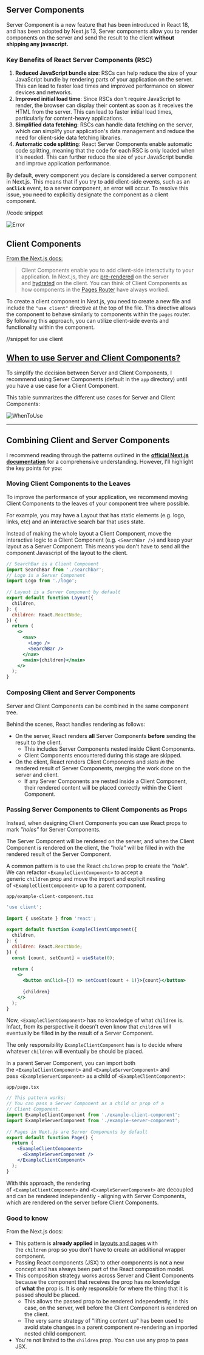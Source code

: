 ## Server Components

Server Component is a new feature that has been introduced in React 18, and has been adopted by Next.js 13, Server components allow you to render components on the server and send the result to the client **without shipping any javascript.**

### Key Benefits of React Server Components (RSC)

1. **Reduced JavaScript bundle size**: RSCs can help reduce the size of your JavaScript bundle by rendering parts of your application on the server. This can lead to faster load times and improved performance on slower devices and networks.
2. **Improved initial load time**: Since RSCs don't require JavaScript to render, the browser can display their content as soon as it receives the HTML from the server. This can lead to faster initial load times, particularly for content-heavy applications.
3. **Simplified data fetching**: RSCs can handle data fetching on the server, which can simplify your application's data management and reduce the need for client-side data fetching libraries.
4. **Automatic code splitting**: React Server Components enable automatic code splitting, meaning that the code for each RSC is only loaded when it's needed. This can further reduce the size of your JavaScript bundle and improve application performance.

By default, every component you declare is considered a server component in Next.js. This means that if you try to add client-side events, such as an **`onClick`** event, to a server component, an error will occur. To resolve this issue, you need to explicitly designate the component as a client component.

//code snippet

![Error](/frontend/error.png)

## Client Components

[From the Next.js docs:](https://nextjs.org/docs/getting-started/react-essentials#client-components)

> Client Components enable you to add client-side interactivity to your application. In Next.js, they are [pre-rendered](https://nextjs.org/docs/app/building-your-application/rendering#component-level-client-and-server-rendering) on the server and [hydrated](https://nextjs.org/docs/app/building-your-application/rendering#component-level-client-and-server-rendering) on the client. You can think of Client Components as how components in the [Pages Router](https://nextjs.org/docs/pages) have always worked.
> 

To create a client component in Next.js, you need to create a new file and include the `"use client"` directive at the top of the file.
This directive allows the component to behave similarly to components within the `pages` router. By following this approach, you can utilize client-side events and functionality within the component.

//snippet for use client

## **[When to use Server and Client Components?](https://nextjs.org/docs/getting-started/react-essentials#when-to-use-server-and-client-components)**

To simplify the decision between Server and Client Components, I recommend using Server Components (default in the `app` directory) until you have a use case for a Client Component.

This table summarizes the different use cases for Server and Client Components:

![WhenToUse](/frontend/when-to-use.png)

---

## Combining Client and Server Components

I recommend reading through the patterns outlined in the **[official Next.js documentation](https://nextjs.org/docs/getting-started/react-essentials#patterns)** for a comprehensive understanding. However, I'll highlight the key points for you:

### Moving Client Components to the Leaves

To improve the performance of your application, we recommend moving Client Components to the leaves of your component tree where possible.

For example, you may have a Layout that has static elements (e.g. logo, links, etc) and an interactive search bar that uses state.

Instead of making the whole layout a Client Component, move the interactive logic to a Client Component (e.g. `<SearchBar />`) and keep your layout as a Server Component. This means you don't have to send all the component Javascript of the layout to the client.

```jsx
// SearchBar is a Client Component
import SearchBar from './searchbar';
// Logo is a Server Component
import Logo from './logo';
 
// Layout is a Server Component by default
export default function Layout({
  children,
}: {
  children: React.ReactNode;
}) {
  return (
    <>
      <nav>
        <Logo />
        <SearchBar />
      </nav>
      <main>{children}</main>
    </>
  );
}
```

### Composing Client and Server Components

Server and Client Components can be combined in the same component tree.

Behind the scenes, React handles rendering as follows:

- On the server, React renders **all** Server Components **before** sending the result to the client.
    - This includes Server Components nested inside Client Components.
    - Client Components encountered during this stage are skipped.
- On the client, React renders Client Components and *slots in* the rendered result of Server Components, merging the work done on the server and client.
    - If any Server Components are nested inside a Client Component, their rendered content will be placed correctly within the Client Component.

### ****Passing Server Components to Client Components as Props****

Instead, when designing Client Components you can use React props to mark *"holes"* for Server Components.

The Server Component will be rendered on the server, and when the Client Component is rendered on the client, the *"hole"* will be filled in with the rendered result of the Server Component.

A common pattern is to use the React `children` prop to create the *"hole"*. We can refactor `<ExampleClientComponent>` to accept a generic `children` prop and move the import and explicit nesting of `<ExampleClientComponent>` up to a parent component.

`app/example-client-component.tsx`

```jsx
'use client';
 
import { useState } from 'react';
 
export default function ExampleClientComponent({
  children,
}: {
  children: React.ReactNode;
}) {
  const [count, setCount] = useState(0);
 
  return (
    <>
      <button onClick={() => setCount(count + 1)}>{count}</button>
 
      {children}
    </>
  );
}
```

Now, `<ExampleClientComponent>` has no knowledge of what `children` is. Infact, from its perspective it doesn't even know that `children` will eventually be filled in by the result of a Server Component.

The only responsibility `ExampleClientComponent` has is to decide where whatever `children` will eventually be should be placed.

In a parent Server Component, you can import both the `<ExampleClientComponent>` and `<ExampleServerComponent>` and pass `<ExampleServerComponent>` as a child of `<ExampleClientComponent>`:

`app/page.tsx`

```jsx
// This pattern works:
// You can pass a Server Component as a child or prop of a
// Client Component.
import ExampleClientComponent from './example-client-component';
import ExampleServerComponent from './example-server-component';
 
// Pages in Next.js are Server Components by default
export default function Page() {
  return (
    <ExampleClientComponent>
      <ExampleServerComponent />
    </ExampleClientComponent>
  );
}
```

With this approach, the rendering of `<ExampleClientComponent>` and `<ExampleServerComponent>` are decoupled and can be rendered independently - aligning with Server Components, which are rendered on the server before Client Components.

### **Good to know**

From the Next.js docs:

- This pattern is **already applied** in [layouts and pages](https://nextjs.org/docs/app/building-your-application/routing/pages-and-layouts) with the `children` prop so you don't have to create an additional wrapper component.
- Passing React components (JSX) to other components is not a new concept and has always been part of the React composition model.
- This composition strategy works across Server and Client Components because the component that receives the prop has no knowledge of **what** the prop is. It is only responsible for where the thing that it is passed should be placed.
    - This allows the passed prop to be rendered independently, in this case, on the server, well before the Client Component is rendered on the client.
    - The very same strategy of "lifting content up" has been used to avoid state changes in a parent component re-rendering an imported nested child component.
- You're not limited to the `children` prop. You can use any prop to pass JSX.
